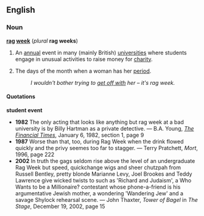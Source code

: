 ==English==

===Noun===
'''[[rag]] [[week]]''' (''plural'' '''rag weeks''')

# {{British}} An [[annual]] event in many (mainly British) [[university|universities]] where students engage in unusual activities to raise money for [[charity]].
# {{coarse|British slang|from the former use by women of rags to protect their clothing from menstrual blood}} The days of the month when a woman has her [[period]].
#: ''I wouldn't bother trying to [[get off with]] her &ndash; it's rag week.''

====Quotations====
'''student event'''
* '''1982''' The only acting that looks like anything but rag week at a bad university is by Billy Hartman as a private detective. &mdash; B.A. Young, ''[[w:The Financial Times|The Financial Times]]'', January 6, 1982, section 1, page 9
* '''1987''' Worse than that, too, during Rag Week when the drink flowed quickly and the privy seemes too far to stagger. &mdash; Terry Pratchett, ''Mort'', 1996, page 222
* '''2002''' In truth the gags seldom rise above the level of an undergraduate Rag Week but speed, quickchange wigs and sheer chutzpah from Russell Bentley, pretty blonde Marianne Levy, Joel Brookes and Teddy Lawrence give wicked twists to such as 'Richard and Judaism', a Who Wants to be a Millionaire? contestant whose phone-a-friend is his argumentative Jewish mother, a wondering 'Wandering Jew' and a savage Shylock rehearsal scene. &mdash; John Thaxter, ''Tower of Bagel'' in ''The Stage'', December 19, 2002, page 15